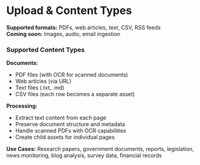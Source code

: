 # Upload & Content Types

**Supported formats:** PDFs, web articles, text, CSV, RSS feeds  
**Coming soon:** Images, audio, email ingestion

### Supported Content Types

**Documents:**
- PDF files (with OCR for scanned documents)
- Web articles (via URL)
- Text files (.txt, .md)
- CSV files (each row becomes a separate asset)

**Processing:**
- Extract text content from each page
- Preserve document structure and metadata
- Handle scanned PDFs with OCR capabilities
- Create child assets for individual pages

**Use Cases:** Research papers, government documents, reports, legislation, news monitoring, blog analysis, survey data, financial records
